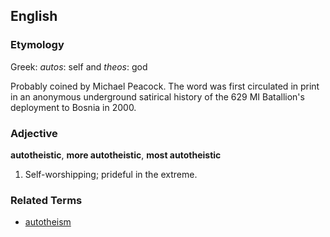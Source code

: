 ==English==

===Etymology===
Greek: ''autos'': self and ''theos'': god

Probably coined by Michael Peacock.  The word was first circulated in print in an anonymous underground satirical history of the 629 MI Batallion's deployment to Bosnia in 2000.  

===Adjective===
'''autotheistic''', '''more autotheistic''', '''most autotheistic'''

# Self-worshipping; prideful in the extreme.

===Related Terms===
*[[autotheism]]